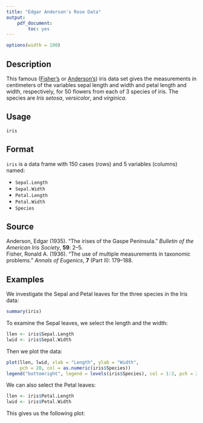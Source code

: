 ```yaml
---
title: "Edgar Anderson's Rose Data"
output:
    pdf_document:
        toc: yes
---
```


[ervoor zorgen dat onze R-lijnen langer dan 80 teken max mogen zijn]: #


```r
options(width = 100) 
```

## Description

This famous ([Fisher's](https://en.wikipedia.org/wiki/Ronald_Fisher) or
[Anderson's](https://en.wikipedia.org/wiki/Edgar_Anderson)) iris data set gives
the measurements in centimeters of the variables sepal length and width and
petal length and width, respectively, for 50 flowers from each of 3 species of
iris. The species are _Iris setosa_, _versicolor_, and _virginica_.

## Usage

`iris`

## Format

`iris` is a data frame with 150 cases (rows) and 5 variables (columns) named:

- `Sepal.Length`
- `Sepal.Width`
- `Petal.Length`
- `Petal.Width`
- `Species`

## Source

Anderson, Edgar (1935). "The irises of the Gaspe Peninsula."
_Bulletin of the American Iris Society_, __59__: 2--5.  
Fisher, Ronald A. (1936). "The use of multiple measurements in taxonomic problems."
_Annals of Eugenics_, __7__ (Part II): 179--188.  

## Examples

We investigate the Sepal and Petal leaves for the three species in the Iris data:

```r
summary(iris)
```

To examine the Sepal leaves, we select the length and the width:

```r
llen <- iris$Sepal.Length
lwid <- iris$Sepal.Width
```

Then we plot the data:

```r
plot(llen, lwid, xlab = "Length", ylab = "Width", 
     pch = 20, col = as.numeric(iris$Species))
legend("bottomright", legend = levels(iris$Species), col = 1:3, pch = 20)
```

We can also select the Petal leaves:

```r
llen <- iris$Petal.Length
lwid <- iris$Petal.Width
```

This gives us the following plot:

```r

```
